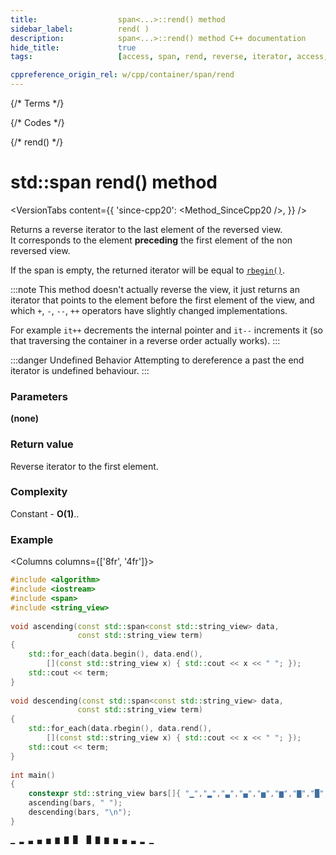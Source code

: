 ```yaml
---
title:					span<...>::rend() method
sidebar_label:			rend( )
description:			span<...>::rend() method C++ documentation
hide_title:				true
tags:					[access, span, rend, reverse, iterator, access, end]

cppreference_origin_rel: w/cpp/container/span/rend
---
```



{/* Terms */}

{/* Codes */}

{/* rend() */}

# std::span rend() method

<VersionTabs content={{
    'since-cpp20': <Method_SinceCpp20 />,
}} />

Returns a <Tooltip title={Term_ContAlias_ReverseIterator}>reverse iterator</Tooltip> to the last element of the reversed view.  
It corresponds to the element **preceding** the first element of the non reversed view.

If the span is empty, the returned iterator will be equal to [`rbegin()`](rbegin).

:::note
This method doesn't actually reverse the view, it just returns an iterator that points to the element before the first element of the view,
and which `+`, `-`, `--`, `++` operators have slightly changed implementations.

For example `it++` decrements the internal pointer and `it--` increments it (so that traversing the container in a reverse order actually works).
:::

:::danger Undefined Behavior
Attempting to dereference a past the end iterator is <Tooltip title={Term_UndefinedBehaviour}>undefined behaviour</Tooltip>.
:::

### Parameters

**(none)**

### Return value

Reverse iterator to the first element.

### Complexity

Constant - **O(1)**..

### Example

<Columns columns={['8fr', '4fr']}>
<div>

```cpp title='Main.cpp' showLineNumbers
#include <algorithm>
#include <iostream>
#include <span>
#include <string_view>
 
void ascending(const std::span<const std::string_view> data,
               const std::string_view term)
{
    std::for_each(data.begin(), data.end(),
        [](const std::string_view x) { std::cout << x << " "; });
    std::cout << term;
}
 
void descending(const std::span<const std::string_view> data,
               const std::string_view term)
{
    std::for_each(data.rbegin(), data.rend(),
        [](const std::string_view x) { std::cout << x << " "; });
    std::cout << term;
}
 
int main()
{
    constexpr std::string_view bars[]{ "▁","▂","▃","▄","▅","▆","▇","█" };
    ascending(bars, " ");
    descending(bars, "\n");
}
```

</div>
<div>

```plaintext title="Output"
▁ ▂ ▃ ▄ ▅ ▆ ▇ █  █ ▇ ▆ ▅ ▄ ▃ ▂ ▁
```

</div>
</Columns>
